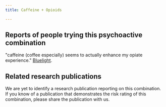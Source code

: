 ---
title: Caffeine + Opioids

---

## Reports of people trying this psychoactive combination

"caffeine (coffee especially) seems to actually enhance my opiate experience." [Bluelight](https://bluelight.org/xf/threads/does-caffeine-kill-an-opiate-high.622909/).


## Related research publications

We are yet to identify a research publication reporting on this combination. If you know of a publication that demonstrates the risk rating of this combination, please share the publication with us.
